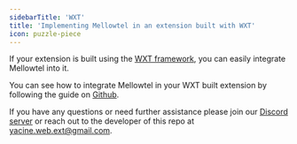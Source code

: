 ```yaml
---
sidebarTitle: 'WXT'
title: 'Implementing Mellowtel in an extension built with WXT'
icon: puzzle-piece
---
```


If your extension is built using the [WXT framework](https://wxt.dev/), you can easily integrate Mellowtel into it.

You can see how to integrate Mellowtel in your WXT built extension by following the guide on [Github](https://github.com/yacine-bens/mellowtel-wxt-samples).

If you have any questions or need further assistance please join our [Discord server](https://discord.com/invite/txAZp4MSDe) or reach out to the developer of this repo at [yacine.web.ext@gmail.com](mailto:yacine.web.ext@gmail.com).

